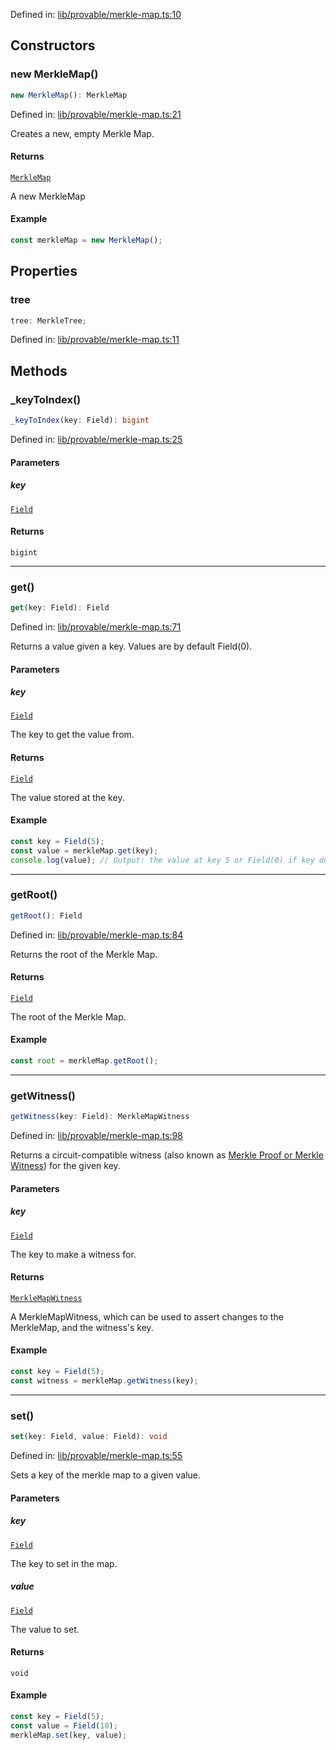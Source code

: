 Defined in: [lib/provable/merkle-map.ts:10](https://github.com/o1-labs/o1js/blob/46b9772d07785397c4bd76a102bc9f6730d321bb/src/lib/provable/merkle-map.ts#L10)

## Constructors

### new MerkleMap()

```ts
new MerkleMap(): MerkleMap
```

Defined in: [lib/provable/merkle-map.ts:21](https://github.com/o1-labs/o1js/blob/46b9772d07785397c4bd76a102bc9f6730d321bb/src/lib/provable/merkle-map.ts#L21)

Creates a new, empty Merkle Map.

#### Returns

[`MerkleMap`](MerkleMap.mdx)

A new MerkleMap

#### Example

```ts
const merkleMap = new MerkleMap();
```

## Properties

### tree

```ts
tree: MerkleTree;
```

Defined in: [lib/provable/merkle-map.ts:11](https://github.com/o1-labs/o1js/blob/46b9772d07785397c4bd76a102bc9f6730d321bb/src/lib/provable/merkle-map.ts#L11)

## Methods

### \_keyToIndex()

```ts
_keyToIndex(key: Field): bigint
```

Defined in: [lib/provable/merkle-map.ts:25](https://github.com/o1-labs/o1js/blob/46b9772d07785397c4bd76a102bc9f6730d321bb/src/lib/provable/merkle-map.ts#L25)

#### Parameters

##### key

[`Field`](Field.mdx)

#### Returns

`bigint`

***

### get()

```ts
get(key: Field): Field
```

Defined in: [lib/provable/merkle-map.ts:71](https://github.com/o1-labs/o1js/blob/46b9772d07785397c4bd76a102bc9f6730d321bb/src/lib/provable/merkle-map.ts#L71)

Returns a value given a key. Values are by default Field(0).

#### Parameters

##### key

[`Field`](Field.mdx)

The key to get the value from.

#### Returns

[`Field`](Field.mdx)

The value stored at the key.

#### Example

```ts
const key = Field(5);
const value = merkleMap.get(key);
console.log(value); // Output: the value at key 5 or Field(0) if key does not exist
```

***

### getRoot()

```ts
getRoot(): Field
```

Defined in: [lib/provable/merkle-map.ts:84](https://github.com/o1-labs/o1js/blob/46b9772d07785397c4bd76a102bc9f6730d321bb/src/lib/provable/merkle-map.ts#L84)

Returns the root of the Merkle Map.

#### Returns

[`Field`](Field.mdx)

The root of the Merkle Map.

#### Example

```ts
const root = merkleMap.getRoot();
```

***

### getWitness()

```ts
getWitness(key: Field): MerkleMapWitness
```

Defined in: [lib/provable/merkle-map.ts:98](https://github.com/o1-labs/o1js/blob/46b9772d07785397c4bd76a102bc9f6730d321bb/src/lib/provable/merkle-map.ts#L98)

Returns a circuit-compatible witness (also known as [Merkle Proof or Merkle Witness](https://computersciencewiki.org/index.php/Merkle_proof)) for the given key.

#### Parameters

##### key

[`Field`](Field.mdx)

The key to make a witness for.

#### Returns

[`MerkleMapWitness`](MerkleMapWitness.mdx)

A MerkleMapWitness, which can be used to assert changes to the MerkleMap, and the witness's key.

#### Example

```ts
const key = Field(5);
const witness = merkleMap.getWitness(key);
```

***

### set()

```ts
set(key: Field, value: Field): void
```

Defined in: [lib/provable/merkle-map.ts:55](https://github.com/o1-labs/o1js/blob/46b9772d07785397c4bd76a102bc9f6730d321bb/src/lib/provable/merkle-map.ts#L55)

Sets a key of the merkle map to a given value.

#### Parameters

##### key

[`Field`](Field.mdx)

The key to set in the map.

##### value

[`Field`](Field.mdx)

The value to set.

#### Returns

`void`

#### Example

```ts
const key = Field(5);
const value = Field(10);
merkleMap.set(key, value);
```
